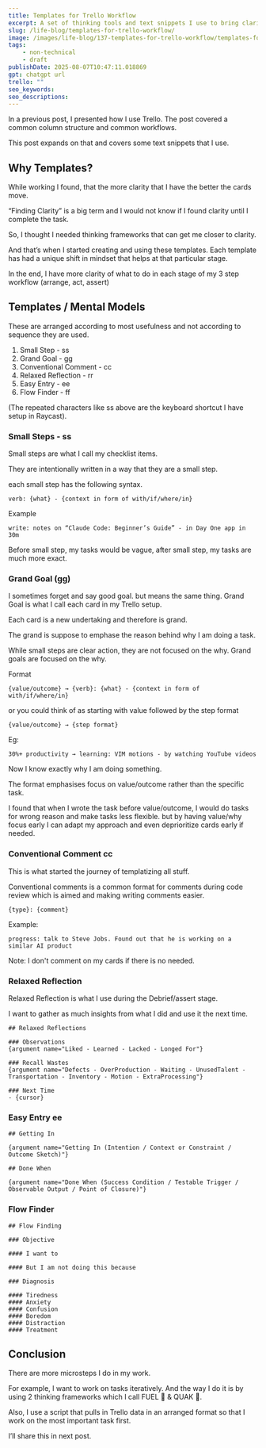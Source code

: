```yaml
---
title: Templates for Trello Workflow
excerpt: A set of thinking tools and text snippets I use to bring clarity at every stage of my workflow — from arranging ideas to asserting outcomes.
slug: /life-blog/templates-for-trello-workflow/
image: /images/life-blog/137-templates-for-trello-workflow/templates-for-trello-workflow-raycast-snippet.png
tags:
    - non-technical
    - draft
publishDate: 2025-08-07T10:47:11.018869
gpt: chatgpt url
trello: ""
seo_keywords: 
seo_descriptions: 
---
```


In a previous post, I presented how I use Trello. The post covered a common column structure and common workflows.

This post expands on that and covers some text snippets that I use.

## Why Templates?

While working I found, that the more clarity that I have the better the cards move.

“Finding Clarity” is a big term and I would not know if I found clarity until I complete the task.

So, I thought I needed thinking frameworks that can get me closer to clarity.

And that’s when I started creating and using these templates. Each template has had a unique shift in mindset that helps at that particular stage.

In the end, I have more clarity of what to do in each stage of my 3 step workflow (arrange, act, assert)

## Templates / Mental Models

These are arranged according to most usefulness and not according to sequence they are used.

1. Small Step - ss
2. Grand Goal - gg
3. Conventional Comment - cc
4. Relaxed Reflection - rr
5. Easy Entry - ee
6. Flow Finder - ff

(The repeated characters like ss above are the keyboard shortcut I have setup in Raycast).

### Small Steps - ss

Small steps are what I call my checklist items.

They are intentionally written in a way that they are a small step.

each small step has the following syntax.

```
verb: {what} - {context in form of with/if/where/in}
```

Example

```
write: notes on “Claude Code: Beginner’s Guide” - in Day One app in 30m
```

Before small step, my tasks would be vague, after small step, my tasks are much more exact.

### Grand Goal (gg)

I sometimes forget and say good goal. but means the same thing. Grand Goal is what I call each card in my Trello setup.

Each card is a new undertaking and therefore is grand.

The grand is suppose to emphase the reason behind why I am doing a task.

While small steps are clear action, they are not focused on the why. Grand goals are focused on the why.

Format

```
{value/outcome} → {verb}: {what} - {context in form of with/if/where/in}
```

or you could think of as starting with value followed by the step format

```
{value/outcome} → {step format}
```

Eg:

```
30%+ productivity → learning: VIM motions - by watching YouTube videos
```

Now I know exactly why I am doing something.

The format emphasises focus on value/outcome rather than the specific task.

I found that when I wrote the task before value/outcome, I would do tasks for wrong reason and make tasks less flexible. but by having value/why focus early I can adapt my approach and even deprioritize cards early if needed.

### Conventional Comment cc

This is what started the journey of templatizing all stuff.

Conventional comments is a common format for comments during code review which is aimed and making writing comments easier.

```
{type}: {comment}
```

Example:

```
progress: talk to Steve Jobs. Found out that he is working on a similar AI product
```

Note: I don't comment on my cards if there is no needed.

### Relaxed Reflection

Relaxed Reflection is what I use during the Debrief/assert stage.

I want to gather as much insights from what I did and use it the next time.

```
## Relaxed Reflections

### Observations
{argument name="Liked - Learned - Lacked - Longed For"}

### Recall Wastes
{argument name="Defects - OverProduction - Waiting - UnusedTalent - Transportation - Inventory - Motion - ExtraProcessing"}

### Next Time
- {cursor}
```

### Easy Entry ee

```
## Getting In

{argument name="Getting In (Intention / Context or Constraint / Outcome Sketch)"}

## Done When

{argument name="Done When (Success Condition / Testable Trigger /  Observable Output / Point of Closure)"}
```

### Flow Finder

```
## Flow Finding

### Objective

#### I want to

#### But I am not doing this because

### Diagnosis

#### Tiredness
#### Anxiety
#### Confusion
#### Boredom
#### Distraction
#### Treatment
```

## Conclusion

There are more microsteps I do in my work.

For example, I want to work on tasks iteratively. And the way I do it is by using 2 thinking frameworks which I call FUEL 🚀 &  QUAK 🦆.

Also, I use a script that pulls in Trello data in an arranged format so that I work on the most important task first.

I’ll share this in next post.
